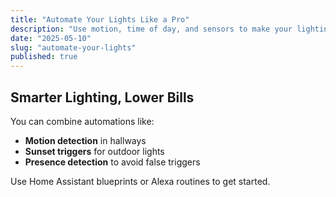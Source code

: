 ```yaml
---
title: "Automate Your Lights Like a Pro"
description: "Use motion, time of day, and sensors to make your lighting feel smart — and save energy."
date: "2025-05-10"
slug: "automate-your-lights"
published: true
---
```


## Smarter Lighting, Lower Bills

You can combine automations like:

- **Motion detection** in hallways  
- **Sunset triggers** for outdoor lights  
- **Presence detection** to avoid false triggers

Use Home Assistant blueprints or Alexa routines to get started.
